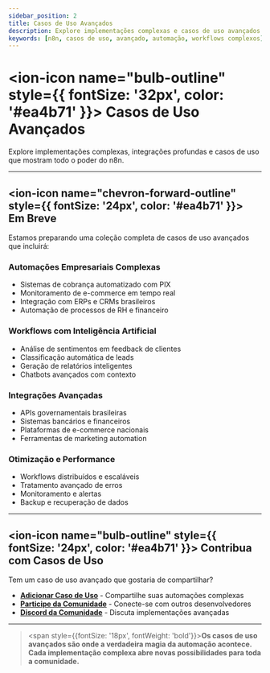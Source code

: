 ---
sidebar_position: 2
title: Casos de Uso Avançados
description: Explore implementações complexas e casos de uso avançados com n8n.
keywords: [n8n, casos de uso, avançado, automação, workflows complexos]
---


# <ion-icon name="bulb-outline" style={{ fontSize: '32px', color: '#ea4b71' }}></ion-icon> Casos de Uso Avançados

Explore implementações complexas, integrações profundas e casos de uso que mostram todo o poder do n8n.

---

## <ion-icon name="chevron-forward-outline" style={{ fontSize: '24px', color: '#ea4b71' }}></ion-icon> Em Breve

Estamos preparando uma coleção completa de casos de uso avançados que incluirá:

### Automações Empresariais Complexas
- Sistemas de cobrança automatizado com PIX
- Monitoramento de e-commerce em tempo real
- Integração com ERPs e CRMs brasileiros
- Automação de processos de RH e financeiro

### Workflows com Inteligência Artificial
- Análise de sentimentos em feedback de clientes
- Classificação automática de leads
- Geração de relatórios inteligentes
- Chatbots avançados com contexto

### Integrações Avançadas
- APIs governamentais brasileiras
- Sistemas bancários e financeiros
- Plataformas de e-commerce nacionais
- Ferramentas de marketing automation

### Otimização e Performance
- Workflows distribuídos e escaláveis
- Tratamento avançado de erros
- Monitoramento e alertas
- Backup e recuperação de dados

---

## <ion-icon name="bulb-outline" style={{ fontSize: '24px', color: '#ea4b71' }}></ion-icon> Contribua com Casos de Uso

Tem um caso de uso avançado que gostaria de compartilhar?

- **[Adicionar Caso de Uso](../../contribuir/n8n-oficial/adicionar-casos-uso)** - Compartilhe suas automações complexas
- **[Participe da Comunidade](../como-participar)** - Conecte-se com outros desenvolvedores
- **[Discord da Comunidade](https://discord.gg/n8nbrasil)** - Discuta implementações avançadas

---

> <span style={{fontSize: '18px', fontWeight: 'bold'}}>**Os casos de uso avançados são onde a verdadeira magia da automação acontece. Cada implementação complexa abre novas possibilidades para toda a comunidade.**</span> 
